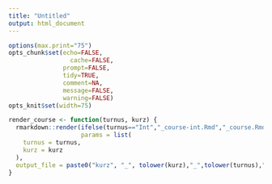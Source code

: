 ```yaml
---
title: "Untitled"
output: html_document
---
```


```r
options(max.print="75")
opts_chunk$set(echo=FALSE,
	             cache=FALSE,
               prompt=FALSE,
               tidy=TRUE,
               comment=NA,
               message=FALSE,
               warning=FALSE)
opts_knit$set(width=75)
```


```r
render_course <- function(turnus, kurz) {
  rmarkdown::render(ifelse(turnus=="Int","_course-int.Rmd","_course.Rmd"),
                    params = list(
    turnus = turnus,
    kurz = kurz
  ),
  output_file = paste0("kurz", "_", tolower(kurz),"_",tolower(turnus),".html"))
}
```

